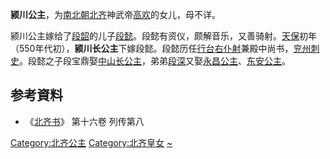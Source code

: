 {{東亞女性歷史人物
| 名稱=颍川公主
| 身份=[[北齐|北齐]]公主
| 畫像=
| 說明=
| 姓=高
| 封爵=[[公主|公主]]
| 位號=
| 封號=颍川公主
| 出生年=
| 婚年=
| 逝世年=
| 同胞姊妹=
| 父親=[[高欢|高欢]]
| 夫之父=[[段韶|段韶]]
| 夫=[[段懿|段懿]]
|}}
'''颍川公主'''，为[[南北朝|南北朝]][[北齐|北齐]]神武帝[[高欢|高欢]]的女儿，母不详。

颍川公主嫁给了[[段韶|段韶]]的儿子[[段懿|段懿]]。段懿有资仪，颇解音乐，又善骑射。[[天保_(北齐)|天保]]初年（550年代初），'''颍川长公主'''下嫁段懿。段懿历任[[行台|行台]][[右仆射|右仆射]]兼殿中尚书，[[兖州|兖州]][[刺史|刺史]]。段懿之子段宝鼎娶[[中山公主_(北齐)|中山长公主]]，弟弟[[段深|段深]]又娶[[永昌公主_(北齐)|永昌公主]]、[[东安公主|东安公主]]。

== 参考資料 ==

*《[[北齐书|北齐书]]》 第十六卷 列传第八

[[Category:北齐公主|Category:北齐公主]]
[[Category:北齐皇女|Category:北齐皇女]]
[[Category:高姓|~]]